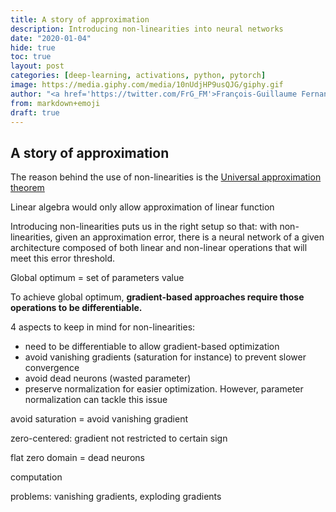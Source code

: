 ```yaml
---
title: A story of approximation
description: Introducing non-linearities into neural networks
date: "2020-01-04"
hide: true
toc: true
layout: post
categories: [deep-learning, activations, python, pytorch]
image: https://media.giphy.com/media/10nUdjHP9usQJG/giphy.gif
author: "<a href='https://twitter.com/FrG_FM'>François-Guillaume Fernandez</a>"
from: markdown+emoji
draft: true
---
```


## A story of approximation

The reason behind the use of non-linearities is the [Universal approximation theorem](http://mcneela.github.io/machine_learning/2017/03/21/Universal-Approximation-Theorem.html)



Linear algebra would only allow approximation of linear function

Introducing non-linearities puts us in the right setup so that: with non-linearities, given an approximation error, there is a neural network of a given architecture composed of both linear and non-linear operations that will meet this error threshold.



Global optimum = set of parameters value

To achieve global optimum, **gradient-based approaches require those operations to be differentiable.**

4 aspects to keep in mind for non-linearities:

- need to be differentiable to allow gradient-based optimization
- avoid vanishing gradients (saturation for instance) to prevent slower convergence
- avoid dead neurons (wasted parameter)
- preserve normalization for easier optimization. However, parameter normalization can tackle this issue



avoid saturation = avoid vanishing gradient

zero-centered: gradient not restricted to certain sign

flat zero domain = dead neurons

computation



problems: vanishing gradients, exploding gradients